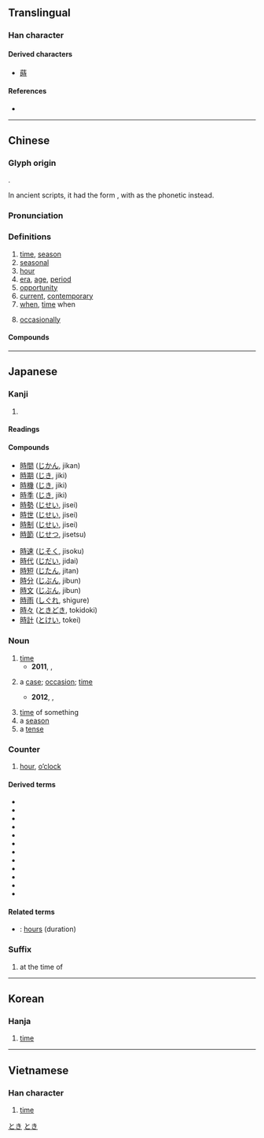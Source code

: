 {{character info/new}}
{{also|时}}
==Translingual==
{{stroke order|type=animate}}

===Han character===
{{Han char|rn=72|rad=日|as=06|sn=10|four=64041|canj=AGDI|ids=⿰日寺(GJKV),⿰日⿱士寸(TH)}}

====Derived characters====
* [[蒔]]

====References====
* {{Han ref|kx=0494.220|dkj=13890|dj=0859.150|hdz=21505.050|uh=6642|ud=26178|bh=AEC9|bd=44745}}

----

==Chinese==
{{zh-forms|s=时}}

===Glyph origin===
{{Han etym}}
{{Han compound|ls=psc|日|c1=s|t1=sun; day|寺|c2=p}}.

In ancient scripts, it had the form {{zh-l|*旹}}, with {{och-l|之}} as the phonetic instead.

===Pronunciation===
{{zh-pron
|m=shí
|ma=y
|c=si4
|h=pfs=sṳ̀
|md=sṳ̀
|mn=sî
|w=3zr
|mc=y
|oc=y
|cat=n,a,adv
}}

===Definitions===
{{zh-hanzi}}

# [[time]], [[season]]
# [[seasonal]]
# [[hour]]
# [[era]], [[age]], [[period]]
# [[opportunity]]
# [[current]], [[contemporary]]
# [[when]], [[time]] when
#: {{zh-x|^白銀 可以 指： ^銀，貴金屬，用做 貨幣 時 可 稱為 白銀|''Baiyin'' may refer to: silver, a precious metal; '''when''' used as currency it may be referred to as ''baiyin''|ref=''Chinese Wikipedia'', {{w2|zh|白銀}}}}
# [[occasionally]]

====Compounds====
{{zh-der|時弊|時不常兒|時不時|時不我待|時不我與|時差|時常|時辰|時代|時點|時段|時而|時分|時乖命蹇|時光|時過境遷|時候|時或|時機|時價|時間|時間詞|時間性|時節|時局|時刻|時空|時款|時來運轉|時令|時論|時髦|時評|時期|時區|時日|時尚|時時|時世|時事|時勢|時俗|時速|時態助詞|時務|時下|時鮮|時限|時效|時效處理|時新|時興|時序|時樣|時宜|時移勢遷|時移俗易|時隱時現|時有所聞|時雨|時運|時針|時政|時值|時鐘|時鐘座|時裝|時裝表演|一時|三時|不時|丑時|並時|乘時|于時|亥時|人時|他時|以時|何時|依時|俟時|偌時|先時|兒時|入時|分時|初時|到時|剎時|匡時|午時|卯時|即時|及時|古時|合時|吉時|同時|向時|四時|報時|多時|天時|失時|奉時|子時|守時|定時|寅時|小時|少時|屆時|工時|巳時|干時|平時|年時|幾時|廢時|彌時|往時|待時|得時|微時|恁時|感時|應時|戌時|或時|戰時|按時|授時|斯時|明時|昔時|是時|時中|時乖|時人|時今|時命|時夜|時式|時律|時數|時文|時方|時會|時望|時毒|時氣|時流|時疫|時病|時症|時羞|時義|時艱|時藝|時行|時見|時計|時調|時諺|時譽|時變|時賢|時遇|時邁|時雍|晡時|暫時|曩時|有時|未時|楊時|權時|此時|歲時|歷時|比時|民時|準時|無時|爾時|片時|現時|瓜時|申時|異時|畫時|當時|登時|相時|省時|移時|立時|耗時|背時|臨時|舊時|良時|行時|要時|計時|詭時|誤時|課時|費時|趨時|輔時|辰時|農時|逾時|過時|遣時|適時|那時|酉時|閒時|限時|隨時|零時|霎時|非時|順時|頓時|餔時|首時}}

{{zh-cat|Advanced}}

----

==Japanese==

===Kanji===
{{ja-kanji|grade=2|rs=日06}}

# {{defn|lang=ja|sort=日06}}

====Readings====
{{ja-readings
|goon=じ
|kanon=し
|kun=とき-, これ-
}}

====Compounds====
{{der-top}}
{{top2}}
* [[時間]] ([[じかん]], jikan)
* [[時期]] ([[じき]], jiki)
* [[時機]] ([[じき]], jiki)
* [[時季]] ([[じき]], jiki)
* [[時勢]] ([[じせい]], jisei)
* [[時世]] ([[じせい]], jisei)
* [[時制]] ([[じせい]], jisei)
* [[時節]] ([[じせつ]], jisetsu)
{{mid2}}
* [[時速]] ([[じそく]], jisoku)
* [[時代]] ([[じだい]], jidai)
* [[時短]] ([[じたん]], jitan)
* [[時分]] ([[じぶん]], jibun)
* [[時文]] ([[じぶん]], jibun)
* [[時雨]] ([[しぐれ]], shigure)
* [[時々]] ([[ときどき]], tokidoki)
* [[時計]] ([[とけい]], tokei)
{{bottom}}
{{der-bottom}}

{{ja-kanjitab|とき|yomi=k}}

===Noun===
{{ja-noun|とき}}

# [[time]]
#* '''2011''', {{lang|ja|オワタP}}, [http://www5.atwiki.jp/hmiku/pages/14105.html {{lang|ja|アンデルツェ}}]
#*: {{ja-usex|'''時'''は戻せない|^'''とき''' は もどせない|Time is irreversible}}
# a [[case]]; [[occasion]]; [[time]]
#: {{ja-usex|現実逃避の'''時'''はWiktionaryを編集します。|げんじつ とうひ の '''とき''' は Wiktionary を へんしゅう します。|I edit Wiktionary '''when''' escaping reality.}}
#: {{ja-usex|困った'''時'''は私に相談してください。|こまった '''とき''' は わたし に そうだん して ください。|Please consult with me '''when''' troubled (in '''times''' of trouble).}}
#* '''2012''', {{w2|ja|家の裏でマンボウが死んでるP|タカハシヨウ}}, [http://www5.atwiki.jp/hmiku/pages/23740.html {{lang|ja|その魔王はまるで恋する乙女のように}}]
#*: {{ja-usex|こんな'''時'''は花占いだ！|こんな '''とき''' は はなうらない だ！|In '''times''' like this, the answer must be found in flowers!}}
# [[time]] of something
# a [[season]]
# a [[tense]]

===Counter===
{{ja-pos|counter|じ}}

# [[hour]], [[o'clock|o’clock]]
#: {{ja-usex|時計を見ると、ちょうど十二時三十四分五十六秒だった。|とけい を みる と、ちょうど じゅうに-じ さんじゅうよん-ぷん ごじゅうろく-びょう だった。|When I looked at the clock, it was just 56 seconds past 12:34.}}

====Derived terms====
{{der-top}}
* {{ja-r|一時|いちじ}}
* {{ja-r|二時|にじ}}
* {{ja-r|三時|さんじ}}
* {{ja-r|四時|よじ}}
* {{ja-r|五時|ごじ}}
* {{ja-r|六時|ろくじ}}
* {{ja-r|七時|しちじ}}
* {{ja-r|八時|はちじ}}
* {{ja-r|九時|くじ}}
* {{ja-r|十時|じゅうじ}}
* {{ja-r|十一時|じゅういちじ}}
* {{ja-r|十二時|じゅうにじ}}
{{der-bottom}}

====Related terms====
* {{ja-r|時間|じかん}}: [[hours]] (duration)

===Suffix===
{{ja-pos|suffix|じ}}

# at the time of

[[Category:Japanese basic words|とき]]
[[Category:ja:Time|とき]]

----

==Korean==

===Hanja===
{{ko-hanja|hangeul=시|eumhun=|mr=si|y=si}}

# [[time]]

----

==Vietnamese==

===Han character===
{{vi-hantu|thì, thời|rs=日06}}

# [[time]]